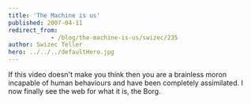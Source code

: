 ```yaml
---
title: 'The Machine is us'
published: 2007-04-11
redirect_from: 
            - /blog/the-machine-is-us/swizec/235
author: Swizec Teller
hero: ../../../defaultHero.jpg
---
```

If this video doesn't make you think then you are a brainless moron incapable of human behaviours and have been completely assimilated. I now finally see the web for what it is, the Borg.